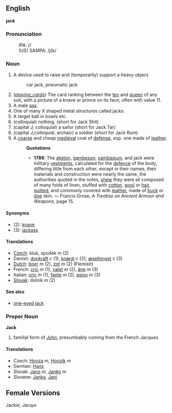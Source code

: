 ==English==
'''jack'''

===Pronunciation===
:IPA: //
:(US) SAMPA: /j{k/

===Noun===
# A device used to raise and (temporarily) support a heavy object.
#:car jack, pneumatic jack
# (''[[playing_cards]]'') The card ranking between the [[ten]] and [[queen]] of any suit, with a picture of a knave or prince on its face; often with value 11.
# A male [[ass]].
# One of many X shaped metal structures called jacks.
# A target ball in bowls etc.
# (colloquial) nothing. (short for Jack Shit)
# (capital J, colloquial) a sailor (short for Jack Tar)
# (capital J,colloquial, archaic) a soldier (short for Jack Rum)
# A [[coarse]] and cheap [[medieval]] coat of [[defense]], esp. one made of [[leather]].
#:'''Quotations'''
#:*'''1786''':  The [[aketon]], [[gambeson]], [[vambasium]], and jack were military [[vestment]]s, calculated for the [[defence]] of the body, differing little from each other, except in their names, their materials and construction were nearly the same, the authorities quoted in the notes, [[shew]] they were all composed of many folds of linen, stuffed with [[cotton]], [[wool]] or [[hair]], [[quilt]]ed, and commonly covered with [[leather]], made of [[buck]] or [[doe]] skin. &mdash; Francis Grose, ''A Treatise on Ancient Armour and Weapons'', page 15.

====Synonyms====
*(2): [[knave]]
*(3): [[jackass]]

====Translations====
*[[Czech]]: kluk, spodek  ''m'' (2)
*Danish: [[donkraft]] ''c'' (1); [[knægt]] ''c'' (2); [[æselhingst]] ''c'' (3)
*[[Dutch]]: [[boer]] ''m'' (2), [[zot]] ''m'' (2) (Flemish)
*French: [[cric#French|cric]] ''m'' (1), [[valet]] ''m'' (2), [[âne]] ''m'' (3)
*Italian: [[cric#Italian|cric]] ''m'' (1), [[fante]] ''m'' (2), [[asino]] ''m'' (3)
*[[Slovak]]: dolník ''m'' (2)

====See also====
*[[one-eyed jack]]

=== Proper Noun ===
'''Jack'''
# familial form of [[John]], presumbably coming from the French Jacques

==== Translations ====
*Czech: [[Honza]] ''m'', [[Honzík]] ''m''
*German: [[Hans]]
*Slovak: [[Jano#Slovak|Jano]] ''m'', [[Janko#Slovak|Janko]] ''m''
*Slovene: [[Janko]], [[Jani]]

== Female Versions ==

Jackie, Jacqui
